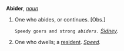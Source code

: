 '''Abider''', ''[[noun (part of speech)|noun]]''

<ol>
<li>One who abides, or continues. [Obs.]

<code>Speedy goers and strong ''abiders''.</code> ''[[Sidney (source)|Sidney]].''

<li> One who dwells; a [[resident]]. ''[[Speed (source)|Speed]].''
</ol>